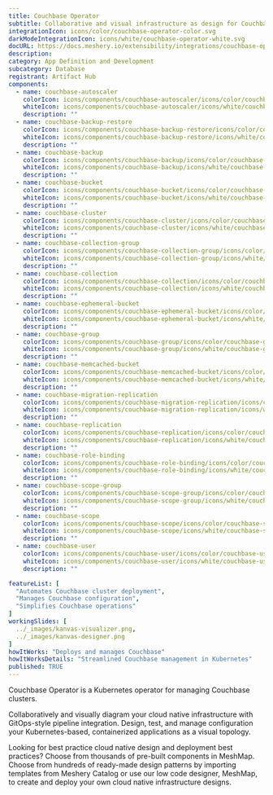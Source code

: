 ```yaml
---
title: Couchbase Operator
subtitle: Collaborative and visual infrastructure as design for Couchbase Operator
integrationIcon: icons/color/couchbase-operator-color.svg
darkModeIntegrationIcon: icons/white/couchbase-operator-white.svg
docURL: https://docs.meshery.io/extensibility/integrations/couchbase-operator
description: 
category: App Definition and Development
subcategory: Database
registrant: Artifact Hub
components:
  - name: couchbase-autoscaler
    colorIcon: icons/components/couchbase-autoscaler/icons/color/couchbase-autoscaler-color.svg
    whiteIcon: icons/components/couchbase-autoscaler/icons/white/couchbase-autoscaler-white.svg
    description: ""
  - name: couchbase-backup-restore
    colorIcon: icons/components/couchbase-backup-restore/icons/color/couchbase-backup-restore-color.svg
    whiteIcon: icons/components/couchbase-backup-restore/icons/white/couchbase-backup-restore-white.svg
    description: ""
  - name: couchbase-backup
    colorIcon: icons/components/couchbase-backup/icons/color/couchbase-backup-color.svg
    whiteIcon: icons/components/couchbase-backup/icons/white/couchbase-backup-white.svg
    description: ""
  - name: couchbase-bucket
    colorIcon: icons/components/couchbase-bucket/icons/color/couchbase-bucket-color.svg
    whiteIcon: icons/components/couchbase-bucket/icons/white/couchbase-bucket-white.svg
    description: ""
  - name: couchbase-cluster
    colorIcon: icons/components/couchbase-cluster/icons/color/couchbase-cluster-color.svg
    whiteIcon: icons/components/couchbase-cluster/icons/white/couchbase-cluster-white.svg
    description: ""
  - name: couchbase-collection-group
    colorIcon: icons/components/couchbase-collection-group/icons/color/couchbase-collection-group-color.svg
    whiteIcon: icons/components/couchbase-collection-group/icons/white/couchbase-collection-group-white.svg
    description: ""
  - name: couchbase-collection
    colorIcon: icons/components/couchbase-collection/icons/color/couchbase-collection-color.svg
    whiteIcon: icons/components/couchbase-collection/icons/white/couchbase-collection-white.svg
    description: ""
  - name: couchbase-ephemeral-bucket
    colorIcon: icons/components/couchbase-ephemeral-bucket/icons/color/couchbase-ephemeral-bucket-color.svg
    whiteIcon: icons/components/couchbase-ephemeral-bucket/icons/white/couchbase-ephemeral-bucket-white.svg
    description: ""
  - name: couchbase-group
    colorIcon: icons/components/couchbase-group/icons/color/couchbase-group-color.svg
    whiteIcon: icons/components/couchbase-group/icons/white/couchbase-group-white.svg
    description: ""
  - name: couchbase-memcached-bucket
    colorIcon: icons/components/couchbase-memcached-bucket/icons/color/couchbase-memcached-bucket-color.svg
    whiteIcon: icons/components/couchbase-memcached-bucket/icons/white/couchbase-memcached-bucket-white.svg
    description: ""
  - name: couchbase-migration-replication
    colorIcon: icons/components/couchbase-migration-replication/icons/color/couchbase-migration-replication-color.svg
    whiteIcon: icons/components/couchbase-migration-replication/icons/white/couchbase-migration-replication-white.svg
    description: ""
  - name: couchbase-replication
    colorIcon: icons/components/couchbase-replication/icons/color/couchbase-replication-color.svg
    whiteIcon: icons/components/couchbase-replication/icons/white/couchbase-replication-white.svg
    description: ""
  - name: couchbase-role-binding
    colorIcon: icons/components/couchbase-role-binding/icons/color/couchbase-role-binding-color.svg
    whiteIcon: icons/components/couchbase-role-binding/icons/white/couchbase-role-binding-white.svg
    description: ""
  - name: couchbase-scope-group
    colorIcon: icons/components/couchbase-scope-group/icons/color/couchbase-scope-group-color.svg
    whiteIcon: icons/components/couchbase-scope-group/icons/white/couchbase-scope-group-white.svg
    description: ""
  - name: couchbase-scope
    colorIcon: icons/components/couchbase-scope/icons/color/couchbase-scope-color.svg
    whiteIcon: icons/components/couchbase-scope/icons/white/couchbase-scope-white.svg
    description: ""
  - name: couchbase-user
    colorIcon: icons/components/couchbase-user/icons/color/couchbase-user-color.svg
    whiteIcon: icons/components/couchbase-user/icons/white/couchbase-user-white.svg
    description: ""

featureList: [
  "Automates Couchbase cluster deployment",
  "Manages Couchbase configuration",
  "Simplifies Couchbase operations"
]
workingSlides: [
  ../_images/kanvas-visualizer.png,
  ../_images/kanvas-designer.png
]
howItWorks: "Deploys and manages Couchbase"
howItWorksDetails: "Streamlined Couchbase management in Kubernetes"
published: TRUE
---
```

<p>
Couchbase Operator is a Kubernetes operator for managing Couchbase clusters.
</p>
<p>
    Collaboratively and visually diagram your cloud native infrastructure with GitOps-style pipeline integration. Design, test, and manage configuration your Kubernetes-based, containerized applications as a visual topology.
</p>
<p>
    Looking for best practice cloud native design and deployment best practices? Choose from thousands of pre-built components in MeshMap. Choose from hundreds of ready-made design patterns by importing templates from Meshery Catalog or use our low code designer, MeshMap, to create and deploy your own cloud native infrastructure designs.
</p>
